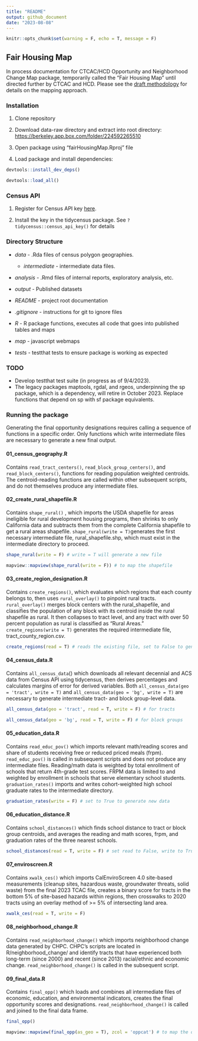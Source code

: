 ```yaml
---
title: "README"
output: github_document
date: "2023-08-08"
---
```


```r
knitr::opts_chunk$set(warning = F, echo = T, message = F)
```

## Fair Housing Map

In process documentation for CTCAC/HCD Opportunity and Neighborhood Change Map package, temporarily called the "Fair Housing Map" until directed further by CTCAC and HCD. Please see the [draft methodology](https://docs.google.com/document/d/1_wk_B9l0ZVSAr6bSoVROc7xuwTteyJxc/edit?usp=sharing&ouid=106736372141423442162&rtpof=true&sd=true) for details on the mapping approach.

### Installation

1.  Clone repository

2.  Download data-raw directory and extract into root directory: <https://berkeley.app.box.com/folder/224592265510>

3.  Open package using "fairHousingMap.Rproj" file

4.  Load package and install dependencies:

```r
devtools::install_dev_deps()
```

```r
devtools::load_all()
```

### Census API

1.  Register for Census API key [here](https://api.census.gov/data/key_signup.html).

2.  Install the key in the tidycensus package. See `?tidycensus::census_api_key()` for details

### Directory Structure

-   *data* - .Rda files of census polygon geographies.

    -   *intermediate* - intermediate data files.

-   *analysis* - .Rmd files of internal reports, exploratory analysis, etc.

-   *output* - Published datasets

-   *README* - project root documentation

-   *.gitignore* - instructions for git to ignore files

-   *R* - R package functions, executes all code that goes into published tables and maps

-   *map* - javascript webmaps

-   *tests* - testthat tests to ensure package is working as expected

### TODO

-   Develop testthat test suite (in progress as of 9/4/2023).
-   The legacy packages maptools, rgdal, and rgeos, underpinning the sp package, which is a dependency, will retire in October 2023. Replace functions that depend on sp with sf package equivalents.

### Running the package

Generating the final opportunity designations requires calling a sequence of functions in a specific order. Only functions which write intermediate files are necessary to generate a new final output.

#### **01_census_geography.R**

Contains `read_tract_centers()`, `read_block_group_centers()`, and `read_block_centers()`, functions for reading population weighted centroids. The centroid-reading functions are called within other subsequent scripts, and do not themselves produce any intermediate files.

#### **02_create_rural_shapefile.R**

Contains `shape_rural()` , which imports the USDA shapefile for areas ineligible for rural development housing programs, then shrinks to only California data and subtracts them from the complete California shapefile to get a rural areas shapefile. `shape_rural(write = T)`generates the first necessary intermediate file, rural_shapefile.shp, which must exist in the intermediate directory to proceed.

```r
shape_rural(write = F) # write = T will generate a new file
```

```r
mapview::mapview(shape_rural(write = F)) # to map the shapefile
```

#### **03_create_region_designation.R**

Contains `create_regions()`, which evaluates which regions that each county belongs to, then uses `rural_overlay()` to pinpoint rural tracts. `rural_overlay()` merges block centers with the rural_shapefile, and classifies the population of any block with its centroid inside the rural shapefile as rural. It then collapses to tract level, and any tract with over 50 percent population as rural is classified as "Rural Areas." `create_regions(write = T)` generates the required intermediate file, tract_county_region.csv.

```r
create_regions(read = T) # reads the existing file, set to False to generate new
```

#### 04_census_data.R

Contains `all_census_data`() which downloads all relevant decennial and ACS data from Census API using tidycensus, then derives percentages and calculates margins of error for derived variables. Both `all_census_data(geo = 'tract', write = T)` and `all_census_data(geo = 'bg', write = T)` are necessary to generate intermediate tract- and block group-level data.

```r
all_census_data(geo = 'tract', read = T, write = F) # for tracts
```

```r
all_census_data(geo = 'bg', read = T, write = F) # for block groups
```

#### 05_education_data.R

Contains `read_educ_pov()` which imports relevant math/reading scores and share of students receiving free or reduced priced meals (frpm). `read_educ_pov()` is called in subsequent scripts and does not produce any intermediate files. Reading/math data is weighted by total enrollment of schools that return 4th-grade test scores. FRPM data is limited to and weighted by enrollment in schools that serve elementary school students. `graduation_rates()` imports and writes cohort-weighted high school graduate rates to the intermediate directory.

```r
graduation_rates(write = F) # set to True to generate new data
```

#### 06_education_distance.R

Contains `school_distances()` which finds school distance to tract or block group centroids, and averages the reading and math scores, frpm, and graduation rates of the three nearest schools.

```r
school_distances(read = T, write = F) # set read to False, write to True to generate new data
```

#### 07_enviroscreen.R

Contains `xwalk_ces()` which imports CalEnviroScreen 4.0 site-based measurements (cleanup sites, hazardous waste, groundwater threats, solid waste) from the final 2023 TCAC file, creates a binary score for tracts in the bottom 5% of site-based hazards within regions, then crosswalks to 2020 tracts using an overlay method of \>= 5% of intersecting land area.

```r
xwalk_ces(read = T, write = F)
```

#### 08_neighborhood_change.R

Contains `read_neighborhood_change()` which imports neighborhood change data generated by CHPC. CHPC's scripts are located in R/neighborhood_change/ and identify tracts that have experienced both long-term (since 2000) and recent (since 2013) racial/ethnic and economic change. `read_neighborhood_change()` is called in the subsequent script.

#### 09_final_data.R

Contains `final_opp()` which loads and combines all intermediate files of economic, education, and environmental indicators, creates the final opportunity scores and designations. `read_neighborhood_change()` is called and joined to the final data frame.

```r
final_opp()
```

```r
mapview::mapview(final_opp(as_geo = T), zcol = 'oppcat') # to map the output
```
